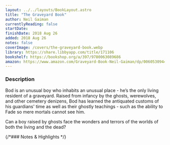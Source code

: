 ```yaml
---
layout: ../../layouts/BookLayout.astro
title: "The Graveyard Book"
author: Neil Gaiman
currentlyReading: false
startDate:
finishDate: 2018 Aug 26
added: 2018 Aug 26
notes: false
coverImage: /covers/the-graveyard-book.webp
library: https://share.libbyapp.com/title/171106
bookshelf: https://bookshop.org/a/397/9780063089686
amazon: https://www.amazon.com/Graveyard-Book-Neil-Gaiman/dp/0060530944
---
```


<ReadingTime
  startDate  = {frontmatter.startDate}
  finishDate = {frontmatter.finishDate}
/>

### Description
Bod is an unusual boy who inhabits an unusual place - he’s the only living resident of a graveyard. Raised from infancy by the ghosts, werewolves, and other cemetery denizens, Bod has learned the antiquated customs of his guardians' time as well as their ghostly teachings - such as the ability to Fade so mere mortals cannot see him.

Can a boy raised by ghosts face the wonders and terrors of the worlds of both the living and the dead?

{/*### Notes & Highlights */}

<BuyBook
  library   = {frontmatter.library}
  bookshelf = {frontmatter.bookshelf}
  amazon    = {frontmatter.amazon}
/>
